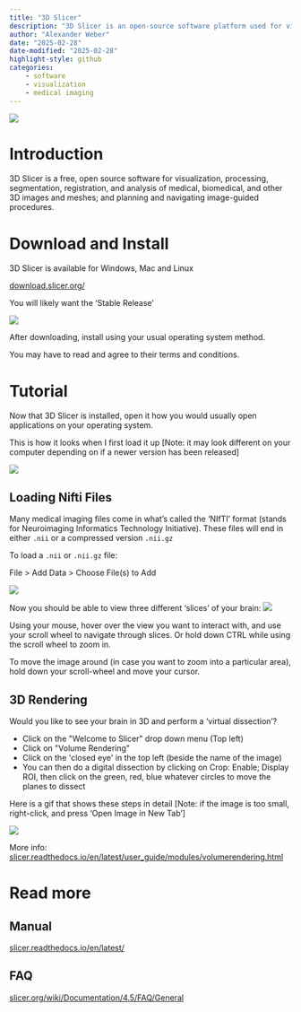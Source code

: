 ```yaml
---
title: "3D Slicer"
description: "3D Slicer is an open-source software platform used for visualization, segmentation, and modeling of medical imaging data in 3D."
author: "Alexander Weber"
date: "2025-02-28"
date-modified: "2025-02-28"
highlight-style: github
categories:
    - software
    - visualization
    - medical imaging
---
```


![](img/3dslicer.png)

# Introduction

3D Slicer is a free, open source software for visualization, processing,
segmentation, registration, and analysis of medical, biomedical, and
other 3D images and meshes; and planning and navigating image-guided
procedures.


# Download and Install

3D Slicer is available for Windows, Mac and Linux

[download.slicer.org/](https://download.slicer.org/)

You will likely want the 'Stable Release'

![](img/download3dslicer.png)

After downloading, install using your usual operating system method.

You may have to read and agree to their terms and conditions.

# Tutorial

Now that 3D Slicer is installed, open it how you would usually open applications on your operating system.

This is how it looks when I first load it up [Note: it may look different on your computer depending on if a newer version has been released]

![](img/3dslicerfirstimage.png)

## Loading Nifti Files 

Many medical imaging files come in what's called the 'NIfTI' format (stands for Neuroimaging Informatics Technology Initiative). These files will end in either `.nii` or a compressed version `.nii.gz`

To load a `.nii` or `.nii.gz` file:

File \> Add Data \> Choose File(s) to Add

![](img/fileadd.png)

Now you should be able to view three different 'slices' of your brain:
![](img/firstimages.png)

Using your mouse, hover over the view you want to interact with, and use your scroll wheel to navigate through slices. Or hold down CTRL while using the scroll wheel to zoom in.

To move the image around (in case you want to zoom into a particular area), hold down your scroll-wheel and move your cursor.

## 3D Rendering 

Would you like to see your brain in 3D and perform a 'virtual dissection'?

- Click on the \"Welcome to Slicer\" drop down menu (Top left)
- Click on \"Volume Rendering\"
- Click on the \'closed eye\' in the top left (beside the name of the
image)
- You can then do a digital dissection by clicking on Crop: Enable;
Display ROI, then click on the green, red, blue whatever circles to move
the planes to dissect

Here is a gif that shows these steps in detail [Note: if the image is too small, right-click, and press 'Open Image in New Tab']

![](./img/3dslicergif.gif)

More info: [slicer.readthedocs.io/en/latest/user_guide/modules/volumerendering.html](https://slicer.readthedocs.io/en/latest/user_guide/modules/volumerendering.html)

# Read more

## Manual

[slicer.readthedocs.io/en/latest/](https://slicer.readthedocs.io/en/latest/)

## FAQ

[slicer.org/wiki/Documentation/4.5/FAQ/General](https://www.slicer.org/wiki/Documentation/4.5/FAQ/General)
